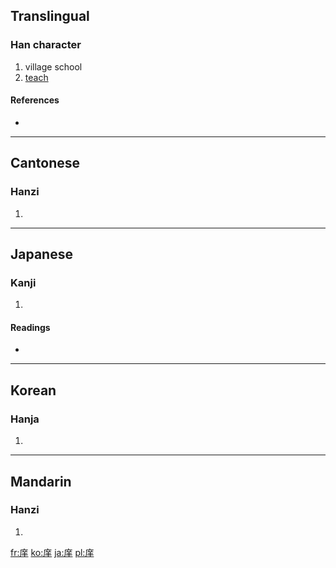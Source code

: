 ==Translingual==

===Han character===
{{Han char|rn=53|rad=广|as=06|sn=9|four=0025<sub>1</sub>|canj=戈廿手 (ITQ)}}

# village school
# [[teach]]

====References====
* {{Han ref|kx=0345.110|dkj=09298|dj=0655.010|hdz=20883.090|uh=5EA0|ud=24224|bh=ABD6|bd=43990}}

----

==Cantonese==

===Hanzi===
{{yue-hanzi|jyut=|y=cheung4}}

# {{defn|Cantonese|sort=广06}}

----

==Japanese==

===Kanji===
{{ja-kanji|grade=|rs=广06}}

# {{defn|Japanese|sort=广06}}

====Readings====
* {{ja-readings|on=[[しょう]] (shō)|kun=[[まなびや]] (manabiya)}}

----

==Korean==

===Hanja===
{{ko-hanja|hangeul=상|rv=sang|mr=sang}}

# {{defn|Korean|sort=广06}}

----

==Mandarin==

===Hanzi===
{{cmn-hanzi|pin=[[xiáng]] ([[xiang2]])|wg=hsiang<sup>2</sup>}}

# {{defn|Mandarin|sort=广06}}

[[fr:庠]]
[[ko:庠]]
[[ja:庠]]
[[pl:庠]]